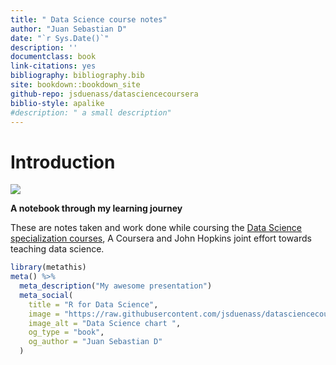 --- 
title: " Data Science course notes"
author: "Juan Sebastian D"
date: "`r Sys.Date()`"
description: ''
documentclass: book
link-citations: yes
bibliography: bibliography.bib
site: bookdown::bookdown_site
github-repo: jsduenass/datasciencecoursera
biblio-style: apalike
#description: " a small description" 
---


# Introduction {-}
![](./media/vector/coursera_and_jhu.svg)

__A notebook through my learning journey__

These are notes taken and work done while coursing the [Data Science specialization courses](https://www.coursera.org/specializations/jhu-data-science), A Coursera and John Hopkins joint effort  towards teaching data science.  



```{r, echo=FALSE}
library(metathis)
meta() %>% 
  meta_description("My awesome presentation")
  meta_social(
    title = "R for Data Science",
    image = "https://raw.githubusercontent.com/jsduenass/datasciencecoursera/master/media/vector/coursera_and_jhu.svg",
    image_alt = "Data Science chart ",
    og_type = "book",
    og_author = "Juan Sebastian D"
  )
```





